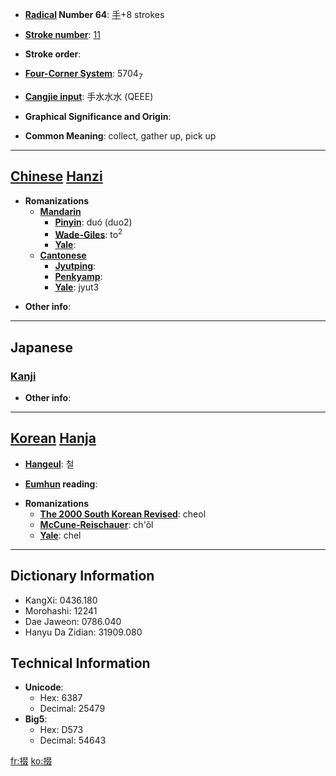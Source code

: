 * '''[[Wiktionary:Chinese radical index| Radical]] Number 64''': [[Wiktionary:Chinese radical index 手|手]]+8 strokes

* '''[[Wiktionary:Chinese total strokes index|Stroke number]]''': [[Wiktionary:Chinese total strokes index 11|11]]

* '''Stroke order''': 

* '''[[Wiktionary:Chinese four corner index|Four-Corner System]]''': 5704<sub>7</sub>

* '''[[Wiktionary:Chinese Cangjie index|Cangjie input]]''': 手水水水 (QEEE)

* '''Graphical Significance and Origin''': 

* '''Common Meaning''': collect, gather up, pick up

----

== [[Chinese]] [[Hanzi]] ==

* '''Romanizations'''
** '''[[Mandarin]]'''
*** '''[[Pinyin]]''': duó (duo2)
*** '''[[Wade-Giles]]''': to<sup>2</sup>
*** '''[[Yale]]''': 
** '''[[Cantonese]]'''
*** '''[[Jyutping]]''':
*** '''[[Penkyamp]]''': 
*** '''[[Yale]]''': jyut3

* '''Other info''': 

----

==Japanese==
===[[Kanji]]===
{{kanji|on readings=[[たつ]] (tatsu), [[たち]] (tachi), [[てつ]] (tetsu), [[てち]] (techi), [[せつ]] (setsu), [[せち]] (sechi)
|kun readings=[[ひろう]] (hirou)
}}

* '''Other info''':  

----

== [[Korean]] [[Hanja]] ==

* '''[[Hangeul]]''': 철

* '''[[Eumhun]] reading''': 

* '''Romanizations'''
** '''[[The 2000 South Korean Revised Romanization|The 2000 South Korean Revised]]''': cheol
** '''[[McCune-Reischauer]]''': ch'ŏl
** '''[[Yale]]''': chel

----

== Dictionary Information ==

* KangXi: 0436.180
* Morohashi: 12241
* Dae Jaweon: 0786.040
* Hanyu Da Zidian: 31909.080

== Technical Information ==

* '''Unicode''':
** Hex: 6387
** Decimal: 25479
* '''Big5''':
** Hex: D573
** Decimal: 54643

[[fr:掇]]
[[ko:掇]]